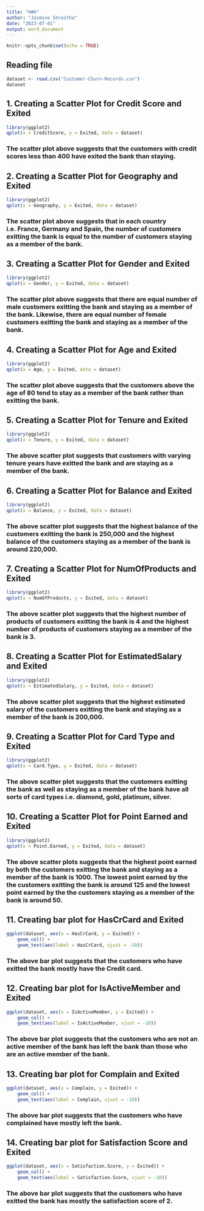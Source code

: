 ```yaml
---
title: "H#6"
author: "Jasmine Shrestha"
date: "2023-07-01"
output: word_document
---
```


```r
knitr::opts_chunk$set(echo = TRUE)
```

## Reading file

```r
dataset <- read.csv("Customer-Churn-Records.csv")
dataset
```
## 1. Creating a Scatter Plot for Credit Score and Exited

```r
library(ggplot2)
qplot(x = CreditScore, y = Exited, data = dataset)
```

### The scatter plot above suggests that the customers with credit scores less than 400 have exited the bank than staying. 


## 2. Creating a Scatter Plot for Geography and Exited

```r
library(ggplot2)
qplot(x = Geography, y = Exited, data = dataset)
```

### The scatter plot above suggests that in each country i.e. France, Germany and Spain, the number of customers exitting the bank is equal to the number of customers staying as a member of the bank. 

## 3. Creating a Scatter Plot for Gender and Exited

```r
library(ggplot2)
qplot(x = Gender, y = Exited, data = dataset)
```

### The scatter plot above suggests that there are equal number of male customers exitting the bank and staying as a member of the bank. Likewise, there are equal number of female customers exitting the bank and staying as a member of the bank. 

## 4. Creating a Scatter Plot for Age and Exited

```r
library(ggplot2)
qplot(x = Age, y = Exited, data = dataset)
```

### The scatter plot above suggests that the customers above the age of 80 tend to stay as a member of the bank rather than exitting the bank.

## 5. Creating a Scatter Plot for Tenure and Exited

```r
library(ggplot2)
qplot(x = Tenure, y = Exited, data = dataset)
```

### The above scatter plot suggests that customers with varying tenure years have exitted the bank and are staying as a member of the bank. 

## 6. Creating a Scatter Plot for Balance and Exited

```r
library(ggplot2)
qplot(x = Balance, y = Exited, data = dataset)
```

### The above scatter plot suggests that the highest balance of the customers exitting the bank is 250,000 and the highest balance of the customers staying as a member of the bank is around 220,000.

## 7. Creating a Scatter Plot for NumOfProducts and Exited

```r
library(ggplot2)
qplot(x = NumOfProducts, y = Exited, data = dataset)
```

### The above scatter plot suggests that the highest number of products of customers exitting the bank is 4 and the highest number of products of customers staying as a member of the bank is 3.

## 8. Creating a Scatter Plot for EstimatedSalary and Exited

```r
library(ggplot2)
qplot(x = EstimatedSalary, y = Exited, data = dataset)
```

### The above scatter plot suggests that the highest estimated salary of the customers exitting the bank and staying as a member of the bank is 200,000.

## 9. Creating a Scatter Plot for Card Type and Exited

```r
library(ggplot2)
qplot(x = Card.Type, y = Exited, data = dataset)
```

### The above scatter plot suggests that the customers exitting the bank as well as staying as a member of the bank have all sorts of card types i.e. diamond, gold, platinum, silver. 

## 10. Creating a Scatter Plot for Point Earned and Exited

```r
library(ggplot2)
qplot(x = Point.Earned, y = Exited, data = dataset)
```

### The above scatter plots suggests that the highest point earned by both the customers exitting the bank and staying as a member of the bank is 1000. The lowest point earned by the the customers exitting the bank is around 125 and the lowest point earned by the the customers staying as a member of the bank is around 50.

## 11. Creating bar plot for HasCrCard and Exited

```r
ggplot(dataset, aes(x = HasCrCard, y = Exited)) +
    geom_col() +
    geom_text(aes(label = HasCrCard, vjust = -10))
```

### The above bar plot suggests that the customers who have exitted the bank mostly have the Credit card.

## 12. Creating bar plot for IsActiveMember and Exited

```r
ggplot(dataset, aes(x = IsActiveMember, y = Exited)) +
    geom_col() +
    geom_text(aes(label = IsActiveMember, vjust = -10))
```

### The above bar plot suggests that the customers who are not an active member of the bank has left the bank than those who are an active member of the bank. 

## 13. Creating bar plot for Complain and Exited

```r
ggplot(dataset, aes(x = Complain, y = Exited)) +
    geom_col() +
    geom_text(aes(label = Complain, vjust = -10))
```

### The above bar plot suggests that the customers who have complained have mostly left the bank.

## 14. Creating bar plot for Satisfaction Score and Exited

```r
ggplot(dataset, aes(x = Satisfaction.Score, y = Exited)) +
    geom_col() +
    geom_text(aes(label = Satisfaction.Score, vjust = -10))
```

### The above bar plot suggests that the customers who have exitted the bank has mostly the satisfaction score of 2. 


